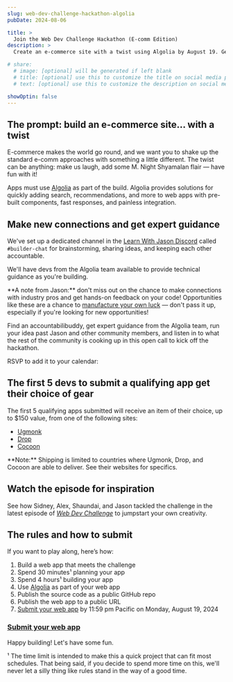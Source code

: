 ```yaml
---
slug: web-dev-challenge-hackathon-algolia
pubDate: 2024-08-06

title: >
  Join the Web Dev Challenge Hackathon (E-comm Edition)
description: >
  Create an e-commerce site with a twist using Algolia by August 19. Get feedback from pro developers, build your portfolio, and make new industry friends. 

# share:
  # image: [optional] will be generated if left blank
  # title: [optional] use this to customize the title on social media previews
  # text: [optional] use this to customize the description on social media previews

showOptin: false
---
```




## The prompt: build an e-commerce site... with a twist

E-commerce makes the world go round, and we want you to shake up the standard e-comm approaches with something a little different. The twist can be anything: make us laugh, add some M. Night Shyamalan flair — have fun with it!

Apps must use [Algolia][sponsor] as part of the build. Algolia provides solutions for quickly adding search, recommendations, and more to web apps with pre-built components, fast responses, and painless integration.


## Make new connections and get expert guidance

We've set up a dedicated channel in the [Learn With Jason Discord](https://lwj.dev/discord) called `#builder-chat` for brainstorming, sharing ideas, and keeping each other accountable.

We'll have devs from the Algolia team available to provide technical guidance as you're building.

<Aside variant="heart">
  **A note from Jason:** don't miss out on the chance to make connections with industry pros and get hands-on feedback on your code! Opportunities like these are a chance to <a href="https://lwj.dev/manufacture-luck">manufacture your own luck</a> — don't pass it up, especially if you're looking for new opportunities!
</Aside>

Find an accountabilibuddy, get expert guidance from the Algolia team, run your idea past Jason and other community members, and listen in to what the rest of the community is cooking up in this open call to kick off the hackathon.

RSVP to add it to your calendar:

<Figure>
  <div class="addevent-event-embed" data-event="lT22535057" data-box-style="1" data-height="auto" data-share="no"></div><script type="text/javascript" src="https://cdn.addevent.com/libs/evt/event.embed.v1.js"></script>
</Figure>

## The first 5 devs to submit a qualifying app get their choice of gear

The first 5 qualifying apps submitted will receive an item of their choice, up to $150 value, from one of the following sites:

- [Ugmonk](https://ugmonk.com/)
- [Drop](https://drop.com/home)
- [Cocoon](https://www.cocooninnovations.com/)

<Aside>
  **Note:** Shipping is limited to countries where Ugmonk, Drop, and Cocoon are able to deliver. See their websites for specifics.
</Aside>

## Watch the episode for inspiration

See how Sidney, Alex, Shaundai, and Jason tackled the challenge in the latest episode of [_Web Dev Challenge_](https://lwj.dev/wdc) to jumpstart your own creativity.

<YouTube id="wPL13VR88iY" />

## The rules and how to submit

If you want to play along, here’s how:

1. Build a web app that meets the challenge
2. Spend 30 minutes¹ planning your app
3. Spend 4 hours¹ building your app
4. Use [Algolia][sponsor] as part of your web app
5. Publish the source code as a public GitHub repo
6. Publish the web app to a public URL
7. [Submit your web app][submit] by 11:59 pm Pacific on Monday, August 19, 2024

### [Submit your web app][submit]

Happy building! Let's have some fun. <Heart />

<Aside variant="heart">
  ¹ The time limit is intended to make this a quick project that can fit most schedules. That being said, if you decide to spend more time on this, we'll never let a silly thing like rules stand in the way of a good time.
</Aside>

[sponsor]: https://lwj.dev/algolia
[submit]: https://lwj.dev/wdc-hackathon-3-submit
[newsletter]: https://lwj.dev/newsletter